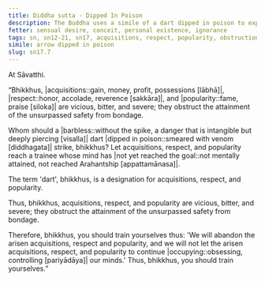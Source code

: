 ```yaml
---
title: Diddha sutta - Dipped In Poison
description: The Buddha uses a simile of a dart dipped in poison to explain how acquisitions, respect, and popularity are vicious, bitter, and severe, obstructing the attainment of the unsurpassed safety from bondage.
fetter: sensual desire, conceit, personal existence, ignorance
tags: sn, sn12-21, sn17, acquisitions, respect, popularity, obstruction, poison, arrow, vicious, bitter, severe
simile: arrow dipped in poison
slug: sn17.7
---
```


At Sāvatthi.

“Bhikkhus, |acquisitions::gain, money, profit, possessions [lābhā]|, |respect::honor, accolade, reverence [sakkāra]|, and |popularity::fame, praise [siloka]| are vicious, bitter, and severe; they obstruct the attainment of the unsurpassed safety from bondage.

Whom should a |barbless::without the spike, a danger that is intangible but deeply piercing [visalla]| dart |dipped in poison::smeared with venom [diddhagata]| strike, bhikkhus? Let acquisitions, respect, and popularity reach a trainee whose mind has |not yet reached the goal::not mentally attained, not reached Arahantship [appattamānasa]|.

The term 'dart', bhikkhus, is a designation for acquisitions, respect, and popularity.

Thus, bhikkhus, acquisitions, respect, and popularity are vicious, bitter, and severe; they obstruct the attainment of the unsurpassed safety from bondage.

Therefore, bhikkhus, you should train yourselves thus: 'We will abandon the arisen acquisitions, respect and popularity, and we will not let the arisen acquisitions, respect, and popularity to continue |occupying::obsessing, controlling [pariyādāya]| our minds.' Thus, bhikkhus, you should train yourselves.”